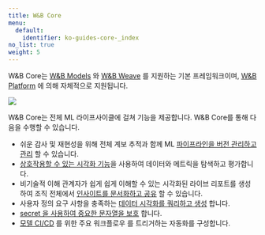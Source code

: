 ```yaml
---
title: W&B Core
menu:
  default:
    identifier: ko-guides-core-_index
no_list: true
weight: 5
---
```


W&B Core는 [W&B Models](/ko/guides/models/) 와 [W&B Weave](/ko/guides/weave/) 를 지원하는 기본 프레임워크이며, [W&B Platform](/ko/guides/hosting/) 에 의해 자체적으로 지원됩니다.

<Frame>
    <img src="/images/general/core.png"  />
</Frame>

W&B Core는 전체 ML 라이프사이클에 걸쳐 기능을 제공합니다. W&B Core를 통해 다음을 수행할 수 있습니다.

- 쉬운 감사 및 재현성을 위해 전체 계보 추적과 함께 ML [파이프라인을 버전 관리하고 관리](/ko/guides/artifacts/) 할 수 있습니다.
- [상호작용할 수 있는 시각화 기능](/ko/guides/models/tables/)을 사용하여 데이터와 메트릭을 탐색하고 평가합니다.
- 비기술적 이해 관계자가 쉽게 쉽게 이해할 수 있는 시각화된 라이브 리포트를 생성하여 조직 전체에서 [인사이트를 문서화하고 공유](/ko/guides/reports/) 할 수 있습니다.
- 사용자 정의 요구 사항을 충족하는 [데이터 시각화를 쿼리하고 생성](/ko/guides/app/features/panels/query-panels/) 합니다.
- [secret 을 사용하여 중요한 문자열을 보호](/ko/guides/secrets/) 합니다.
- [모델 CI/CD](/ko/guides/core/automations/) 를 위한 주요 워크플로우 를 트리거하는 자동화를 구성합니다.
